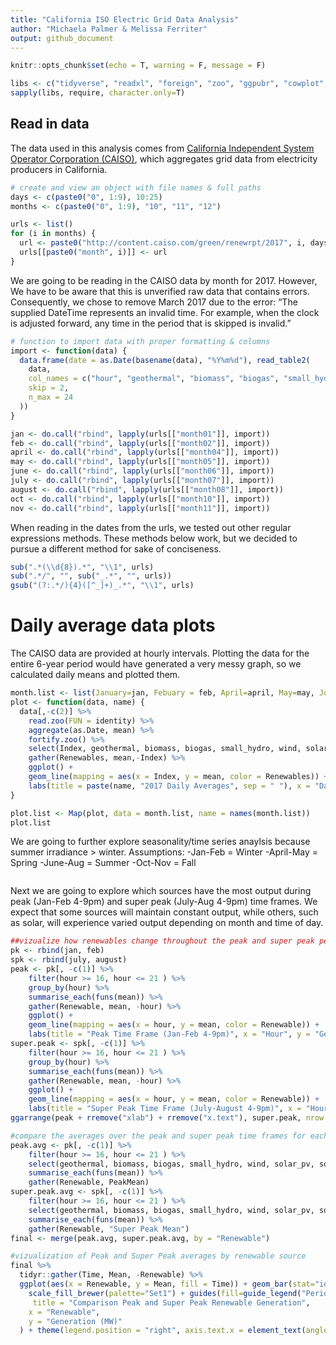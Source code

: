 ```yaml
---
title: "California ISO Electric Grid Data Analysis"
author: "Michaela Palmer & Melissa Ferriter"
output: github_document
---
```


```r
knitr::opts_chunk$set(echo = T, warning = F, message = F)
```

```r
libs <- c("tidyverse", "readxl", "foreign", "zoo", "ggpubr", "cowplot", "gridExtra")
sapply(libs, require, character.only=T)
```

## Read in data

The data used in this analysis comes from [California Independent System Operator Corporation (CAISO)](http://www.caiso.com/green/renewableswatch.html), which aggregates grid data from electricity producers in California.

```r
# create and view an object with file names & full paths
days <- c(paste0("0", 1:9), 10:25)
months <- c(paste0("0", 1:9), "10", "11", "12")

urls <- list()
for (i in months) {
  url <- paste0("http://content.caiso.com/green/renewrpt/2017", i, days,"_DailyRenewablesWatch.txt")
  urls[[paste0("month", i)]] <- url
}

```

We are going to be reading in the CAISO data by month for 2017. However, We have to be aware that this is unverified raw data that contains errors. 
Consequently, we chose to remove March 2017 due to the error: "The supplied DateTime represents an invalid time.  For example, when the clock is adjusted forward, any time in the period that is skipped is invalid."

```r
# function to import data with proper formatting & columns 
import <- function(data) {
  data.frame(date = as.Date(basename(data), "%Y%m%d"), read_table2( 
    data,
    col_names = c("hour", "geothermal", "biomass", "biogas", "small_hydro", "wind", "solar_pv", "solar_thermal" ),
    skip = 2,
    n_max = 24
  )) 
}

jan <- do.call("rbind", lapply(urls[["month01"]], import))
feb <- do.call("rbind", lapply(urls[["month02"]], import)) 
april <- do.call("rbind", lapply(urls[["month04"]], import)) 
may <- do.call("rbind", lapply(urls[["month05"]], import)) 
june <- do.call("rbind", lapply(urls[["month06"]], import))
july <- do.call("rbind", lapply(urls[["month07"]], import))
august <- do.call("rbind", lapply(urls[["month08"]], import))
oct <- do.call("rbind", lapply(urls[["month10"]], import))
nov <- do.call("rbind", lapply(urls[["month11"]], import))
```

When reading in the dates from the urls, we tested out other regular expressions methods. 
These methods below work, but we decided to pursue a different method for sake of conciseness. 

```r
sub(".*(\\d{8}).*", "\\1", urls)
sub(".*/", "", sub("_.*", "", urls))
gsub("(?:.*/){4}([^_]+)_.*", "\\1", urls)
```

# Daily average data plots

The CAISO data are provided at hourly intervals. Plotting the data for the entire 6-year period would have generated a very messy graph, so we calculated daily means and plotted them.

```r
month.list <- list(January=jan, Febuary = feb, April=april, May=may, June=june, July=july, August=august, October=oct, November=nov)
plot <- function(data, name) {
  data[,-c(2)] %>%
    read.zoo(FUN = identity) %>%
    aggregate(as.Date, mean) %>%
    fortify.zoo() %>%
    select(Index, geothermal, biomass, biogas, small_hydro, wind, solar_pv, solar_thermal) %>%
    gather(Renewables, mean,-Index) %>%
    ggplot() +
    geom_line(mapping = aes(x = Index, y = mean, color = Renewables)) + 
    labs(title = paste(name, "2017 Daily Averages", sep = " "), x = "Date", y = "Generation (MW)") + theme_minimal()
}

plot.list <- Map(plot, data = month.list, name = names(month.list))
plot.list
```

We are going to further explore seasonality/time series anaylsis because summer irradiance > winter.
Assumptions:
  -Jan-Feb = Winter
  -April-May = Spring 
  -June-Aug = Summer
  -Oct-Nov = Fall 

```r

```

Next we are going to explore which sources have the most output during peak (Jan-Feb 4-9pm) and super peak (July-Aug 4-9pm) time frames.  We expect that some sources will maintain constant output, while others, such as solar, will experience varied output depending on month and time of day. 

```r
##vizualize how renewables change throughout the peak and super peak periods
pk <- rbind(jan, feb)
spk <- rbind(july, august)
peak <- pk[, -c(1)] %>%
    filter(hour >= 16, hour <= 21 ) %>%
    group_by(hour) %>%
    summarise_each(funs(mean)) %>%
    gather(Renewable, mean, -hour) %>%
    ggplot() +
    geom_line(mapping = aes(x = hour, y = mean, color = Renewable)) + 
    labs(title = "Peak Time Frame (Jan-Feb 4-9pm)", x = "Hour", y = "Generation (MW)") + theme_minimal()
super.peak <- spk[, -c(1)] %>%
    filter(hour >= 16, hour <= 21 ) %>%
    group_by(hour) %>%
    summarise_each(funs(mean)) %>%
    gather(Renewable, mean, -hour) %>%
    ggplot() +
    geom_line(mapping = aes(x = hour, y = mean, color = Renewable)) + 
    labs(title = "Super Peak Time Frame (July-August 4-9pm)", x = "Hour", y = "Generation (MW)") + theme_minimal()
ggarrange(peak + rremove("xlab") + rremove("x.text"), super.peak, nrow = 2, common.legend = TRUE)
```

```r
#compare the averages over the peak and super peak time frames for each renewable
peak.avg <- pk[, -c(1)] %>%
    filter(hour >= 16, hour <= 21 ) %>%
    select(geothermal, biomass, biogas, small_hydro, wind, solar_pv, solar_thermal) %>%
    summarise_each(funs(mean)) %>%
    gather(Renewable, PeakMean)
super.peak.avg <- spk[, -c(1)] %>%
    filter(hour >= 16, hour <= 21 ) %>%
    select(geothermal, biomass, biogas, small_hydro, wind, solar_pv, solar_thermal) %>%
    summarise_each(funs(mean)) %>%
    gather(Renewable, "Super Peak Mean")
final <- merge(peak.avg, super.peak.avg, by = "Renewable")
```

```r
#vizualization of Peak and Super Peak averages by renewable source
final %>%
  tidyr::gather(Time, Mean, -Renewable) %>%
  ggplot(aes(x = Renewable, y = Mean, fill = Time)) + geom_bar(stat="identity", position = "dodge") +
    scale_fill_brewer(palette="Set1") + guides(fill=guide_legend("Period")) + labs(
     title = "Comparison Peak and Super Peak Renewable Generation",
    x = "Renewable",
    y = "Generation (MW)"
  ) + theme(legend.position = "right", axis.text.x = element_text(angle = 45, hjust = 1), legend.text=element_text(size=7), legend.key.size = unit(.7, "line"), legend.title=element_text(size=10)) 
```

